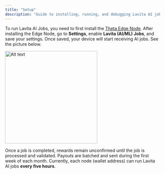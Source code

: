 ```yaml
---
title: "Setup"
description: "Guide to installing, running, and debugging Lavita AI jobs."
---
```


To run Lavita AI Jobs, you need to first install the [Theta Edge Node](https://docs.thetatoken.org/docs/setup-theta-edge-node). After installing the Edge Node, go to **Settings**, enable **Lavita (AI/ML) Jobs**, and save your settings. Once saved, your device will start receiving AI jobs. See the picture below.

<img width="300" alt="Alt text" src="/Screenshot2025-02-12at12.32.43PM.png" />

Once a job is completed, rewards remain unconfirmed until the job is processed and validated. Payouts are batched and sent during the first week of each month. Currently, each node (wallet address) can run Lavita AI jobs **every five hours**.